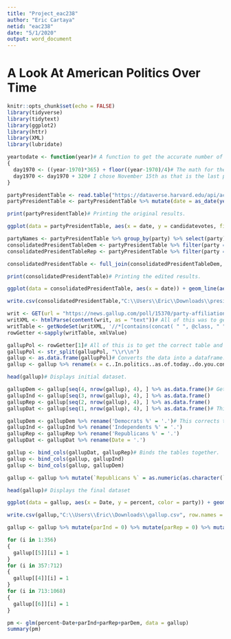 ---
title: "Project_eac238"
author: "Eric Cartaya"
netid: "eac238"
date: "5/1/2020"
output: word_document
---

# A Look At American Politics Over Time

```{r setup, include=FALSE}
knitr::opts_chunk$set(echo = FALSE)
library(tidyverse)
library(tidytext)
library(ggplot2)
library(httr)
library(XML)
library(lubridate)
```

```{r functionSetup}
yeartodate <- function(year)# A function to get the accurate number of days since 1970 to convert into the date format.
{
  day1970 <- ((year-1970)*365) + floor((year-1970)/4)# The math for the conversion.
  day1970 <- day1970 + 320# I chose November 15th as that is the last possible day after the presidential elections taking everything into account, but I got the date wrong so November 16th will have to suffice.
}
```

```{r presidentialElection_a}
partyPresidentTable <- read.table("https://dataverse.harvard.edu/api/access/datafile/:persistentId?persistentId=doi:10.7910/DVN/42MVDX/MFU99O", sep="\t", header=TRUE)# Using the MIT Election Lab's data (which is held by Harvard for some reason) I got the data for every popular vote for every presidential election since 1976.
partyPresidentTable <- partyPresidentTable %>% mutate(date = as_date(yeartodate(year))) %>% select(-year) %>% group_by(date, party) %>% summarise(candidatevotes = sum(candidatevotes), totalvotes = sum(totalvotes))# Changes the dataset to give the national popular vote by year and by party, and to have an actual date associated with the elections.

print(partyPresidentTable)# Printing the original results.

ggplot(data = partyPresidentTable, aes(x = date, y = candidatevotes, fill = party)) + geom_line(aes(x = date, y = candidatevotes, fill = party)) + scale_y_continuous(name="Votes", limits=c(100000, 70000000)) + labs(title ="Votes Each Election", x = "Year", y = "Votes")# A much nicer table will be featured later that has lables and properly displays the 3rd party results.
```

```{r presidentialElection_b}
partyNames <- partyPresidentTable %>% group_by(party) %>% select(party) %>% distinct()# Gets a list of the political parties. This one was more for me than anything else.
consolidatedPresidentTableDem <- partyPresidentTable %>% filter(party == "democrat") %>% rename(demvotes = candidatevotes) %>% select(-party)# Gets the number of votes that the Dems got in each election.
consolidatedPresidentTableRep <- partyPresidentTable %>% filter(party == "republican") %>% rename(repvotes = candidatevotes) %>% select(-party)# Same but for the GOP.

consolidatedPresidentTable <- full_join(consolidatedPresidentTableDem, consolidatedPresidentTableRep, by = "date") %>% select(-totalvotes.x) %>% rename(totalvotes = totalvotes.y) %>% mutate(thirdpartyvotes = totalvotes - demvotes - repvotes)# Combines the Dems and GOP so that we can use the total votes cast to see the number of votes that went to third party and independent candidates. Gather was also used so that the votes were all in one row.

print(consolidatedPresidentTable)# Printing the edited results.

ggplot(data = consolidatedPresidentTable, aes(x = date)) + geom_line(aes(y = repvotes, color = "darkred")) + geom_line(aes(y = thirdpartyvotes, color = "green")) + geom_line(aes(y = demvotes, color = "steelblue")) + labs(title ="Votes Each Election", x = "Year", y = "Votes")# Printed a graph with the election resuslts for the combine 3rd parties. Note the spikes being Ross Perot in 1992 and basically anyone in the 2016 election. 

write.csv(consolidatedPresidentTable,"C:\\Users\\Eric\\Downloads\\president.csv", row.names = TRUE)# Ejecting data to a CSV.
```

```{r gallupPoll_a}
writ <- GET(url = "https://news.gallup.com/poll/15370/party-affiliation.aspx")# This was to scrape data from the Gallup Polling website, and yes this was the best I could do for a second dataset from a second website.
writXML <- htmlParse(content(writ, as = "text"))# All of this was to get the scraped table into a workable dataset.
writTable <- getNodeSet(writXML, '//*[contains(concat( " ", @class, " " ), concat( " ", "figure-table", " " ))]')
rowGetter <-sapply(writTable, xmlValue)

gallupPol <- rowGetter[1]# All of this is to get the correct table and to remove all of the strings that are unusable.
gallupPol <- str_split(gallupPol, "\\r\\n")
gallup <- as.data.frame(gallupPol)# Converts the data into a dataframe.
gallup <- gallup %>% rename(x = c..In.politics..as.of.today..do.you.consider.yourself.a.Republican..a.Democrat.or.an.independent....) %>% filter(x != "%") %>% filter(x != " ") %>% filter(x != "Republicans") %>% filter(x != "Democrats") %>% filter(x != "Independents") %>% filter(x != "Trend since 2004") %>% filter(x != "In politics, as of today, do you consider yourself a Republican, a Democrat or an independent?") %>% filter(x != "") %>% filter(x != "Gallup")

head(gallup)# Displays initial dataset.
```

```{r gallupPoll_b}
gallupDem <- gallup[seq(4, nrow(gallup), 4), ] %>% as.data.frame()# Gets the correct percentages for each of the parties. 
gallupInd <- gallup[seq(3, nrow(gallup), 4), ] %>% as.data.frame()
gallupRep <- gallup[seq(2, nrow(gallup), 4), ] %>% as.data.frame()
gallupDat <- gallup[seq(1, nrow(gallup), 4), ] %>% as.data.frame()# This one gets the dates.

gallupDem <- gallupDem %>% rename('Democrats %' = '.')# This corrects the names.
gallupInd <- gallupInd %>% rename('Independents %' = '.')
gallupRep <- gallupRep %>% rename('Republicans %' = '.')
gallupDat <- gallupDat %>% rename(Date = '.')

gallup <- bind_cols(gallupDat, gallupRep)# Binds the tables together.
gallup <- bind_cols(gallup, gallupInd)
gallup <- bind_cols(gallup, gallupDem)

gallup <- gallup %>% mutate(`Republicans %` = as.numeric(as.character(`Republicans %`))) %>% mutate(`Independents %` = as.numeric(as.character(`Independents %`))) %>% mutate(`Democrats %` = as.numeric(as.character(`Democrats %`))) %>% mutate(Date = as_date(substr(gallup$Date, 0, str_locate(gallup$Date, "-")[,1]-1))) %>% gather("party", "percent", `Republicans %`, `Independents %`, `Democrats %`)# Fixes the dates and the parties so that all the percentages so that they are in one party.

head(gallup)# Displays the final dataset

ggplot(data = gallup, aes(x = Date, y = percent, color = party)) + geom_line(aes(x = Date, y = percent, color = party)) + scale_y_continuous(name="Percentage", limits=c(0, 50)) + labs(title ="Percentage of Population", x = "Year", y = "Percentage")# Shows tha popularity of these groups since 2007

write.csv(gallup,"C:\\Users\\Eric\\Downloads\\gallup.csv", row.names = TRUE)# Ejecting data to a CSV
```

```{r gallup_model}
gallup <- gallup %>% mutate(parInd = 0) %>% mutate(parRep = 0) %>% mutate(parDem = 0)

for (i in 1:356)
{
  gallup[[5]][i] = 1
}
for (i in 357:712)
{
  gallup[[4]][i] = 1
}
for (i in 713:1068)
{
  gallup[[6]][i] = 1
}

pm <- glm(percent~Date+parInd+parRep+parDem, data = gallup)
summary(pm)
```







